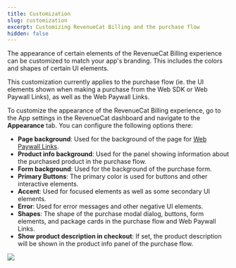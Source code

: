 ```yaml
---
title: Customization
slug: customization
excerpt: Customizing RevenueCat Billing and the purchase flow
hidden: false
---
```

The appearance of certain elements of the RevenueCat Billing experience can be customized to match your app's branding. This includes the colors and shapes of certain UI elements.

This customization currently applies to the purchase flow (ie. the UI elements shown when making a purchase from the Web SDK or Web Paywall Links), as well as the Web Paywall Links.

To customize the appearance of the RevenueCat Billing experience, go to the App settings in the RevenueCat dashboard and navigate to the **Appearance** tab. You can configure the following options there:

* **Page background**: Used for the background of the page for [Web Paywall Links](/web/revenuecat-billing/web-paywall-links).
* **Product info background**: Used for the panel showing information about the purchased product in the purchase flow.
* **Form background**: Used for the background of the purchase form.
* **Primary Buttons**: The primary color is used for buttons and other interactive elements.
* **Accent**: Used for focused elements as well as some secondary UI elements.
* **Error**: Used for error messages and other negative UI elements.
* **Shapes**: The shape of the purchase modal dialog, buttons, form elements, and package cards in the purchase flow and Web Paywall Links.
* **Show product description in checkout**: If set, the product description will be shown in the product info panel of the purchase flow. 

![](/images/rc-billing/customization.png)